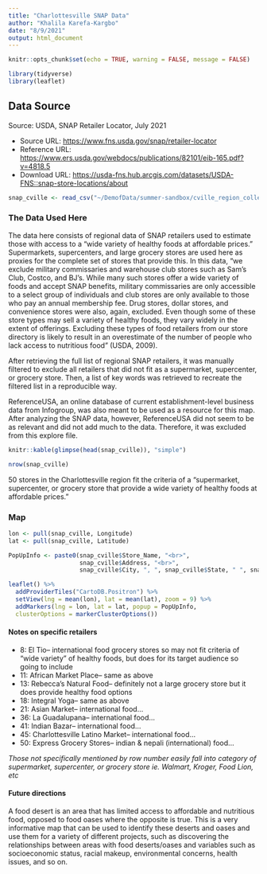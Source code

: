 ```yaml
---
title: "Charlottesville SNAP Data"
author: "Khalila Karefa-Kargbo"
date: "8/9/2021"
output: html_document
---
```

```r
knitr::opts_chunk$set(echo = TRUE, warning = FALSE, message = FALSE)

library(tidyverse)
library(leaflet)
```

## Data Source
Source: USDA, SNAP Retailer Locator, July 2021

* Source URL: [https://www.fns.usda.gov/snap/retailer-locator](https://www.fns.usda.gov/snap/retailer-locator)
* Reference URL: [https://www.ers.usda.gov/webdocs/publications/82101/eib-165.pdf?v=4818.5](https://www.ers.usda.gov/webdocs/publications/82101/eib-165.pdf?v=4818.5)
* Download URL: [https://usda-fns.hub.arcgis.com/datasets/USDA-FNS::snap-store-locations/about](https://usda-fns.hub.arcgis.com/datasets/USDA-FNS::snap-store-locations/about)

```r
snap_cville <- read_csv("~/DemofData/summer-sandbox/cville_region_collection/data/snap_cville.csv")
```
### The Data Used Here
The data here consists of regional data of SNAP retailers used to estimate those with access to a "wide variety of healthy foods at affordable prices." Supermarkets, supercenters, and large grocery stores are used here as proxies for the complete set of stores that provide this. In this data, "we exclude military commissaries and warehouse club stores such as Sam’s Club, Costco, and BJ’s. While many such stores offer a wide variety of foods and accept SNAP benefits, military commissaries are only accessible to a select group of individuals and club stores are only available to those who pay an annual membership fee. Drug stores, dollar stores, and convenience stores were also, again, excluded. Even though some of these store types may sell a variety of healthy foods, they vary widely in the extent of offerings. Excluding these types of food retailers from our store directory is likely to result in an overestimate of the number of people who lack access to nutritious food" (USDA, 2009). 

After retrieving the full list of regional SNAP retailers, it was manually filtered to exclude all retailers that did not fit as a supermarket, supercenter, or grocery store. Then, a list of key words was retrieved to recreate the filtered list in a reproducible way.

ReferenceUSA, an online database of current establishment-level business data from Infogroup, was also meant to be used as a resource for this map. After analyzing the SNAP data, however, ReferenceUSA did not seem to be as relevant and did not add much to the data. Therefore, it was excluded from this explore file. 

```r
knitr::kable(glimpse(head(snap_cville)), "simple")
```

```r
nrow(snap_cville)
```
50 stores in the Charlottesville region fit the criteria of a "supermarket, supercenter, or grocery store that provide a wide variety of healthy foods at affordable prices."

### Map
```r
lon <- pull(snap_cville, Longitude)
lat <- pull(snap_cville, Latitude)

PopUpInfo <- paste0(snap_cville$Store_Name, "<br>",
                    snap_cville$Address, "<br>",
                    snap_cville$City, ", ", snap_cville$State, " ", snap_cville$Zip5)

leaflet() %>%
  addProviderTiles("CartoDB.Positron") %>%  
  setView(lng = mean(lon), lat = mean(lat), zoom = 9) %>% 
  addMarkers(lng = lon, lat = lat, popup = PopUpInfo,
  clusterOptions = markerClusterOptions())
```

#### Notes on specific retailers
- 8: El Tio-- international food grocery stores so may not fit criteria of "wide variety" of healthy foods, but does for its target audience so going to include
- 11: African Market Place-- same as above
- 13: Rebecca's Natural Food-- definitely not a large grocery store but it does provide healthy food options
- 18: Integral Yoga-- same as above
- 21: Asian Market-- international food...
- 36: La Guadalupana-- international food...
- 41: Indian Bazar-- international food...
- 45: Charlottesville Latino Market-- international food...
- 50: Express Grocery Stores-- indian & nepali (international) food...

*Those not specifically mentioned by row number easily fall into category of supermarket, supercenter, or grocery store ie. Walmart, Kroger, Food Lion, etc*

#### Future directions
A food desert is an area that has limited access to affordable and nutritious food, opposed to food oases where the opposite is true. This is a very informative map that can be used to identify these deserts and oases and use them for a variety of different projects, such as discovering the relationships between areas with food deserts/oases and variables such as socioeconomic status, racial makeup, environmental concerns, health issues, and so on.